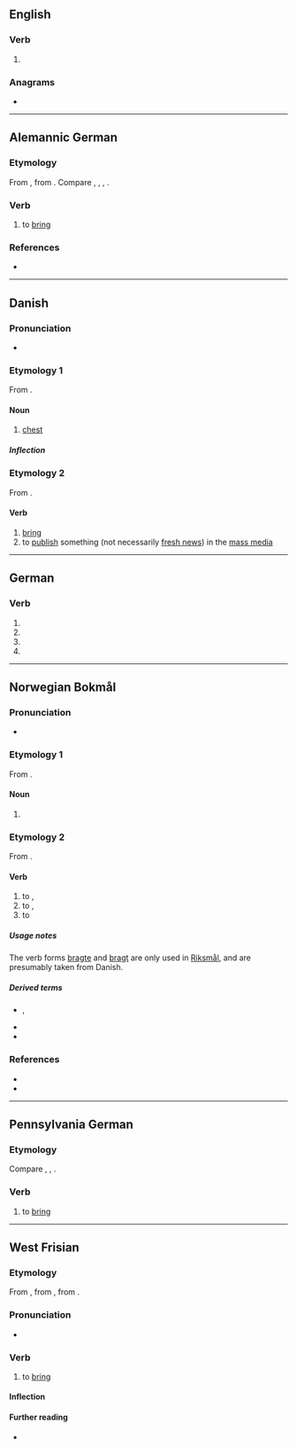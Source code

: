 {{also|brînge}}
==English==

===Verb===
{{head|en|verb}}

# {{obsolete spelling of|bring|lang=en}}

===Anagrams===
* {{anagrams|en|a=beginr|Bergin|Bering|Binger|binger}}

----

==Alemannic German==

===Etymology===
From {{inh|gsw|goh|bringan}}, from {{inh|gsw|gem-pro|*bringaną}}. Compare {{cog|de|bringen}}, {{cog|nl|brengen}}, {{cog|en|bring}}, {{cog|got|𐌱𐍂𐌹𐌲𐌲𐌰𐌽}}.

===Verb===
{{head|gsw|verb}}

# {{lb|gsw|Uri}} to [[bring]]

===References===
* {{R:Urseren|83}}

----

==Danish==

===Pronunciation===
* {{IPA|/brenɡə/|[ˈb̥ʁæŋə]|lang=da}}

===Etymology 1===
From {{der|da|non|bringa}}.

====Noun====
{{da-noun|n|r}}

# [[chest]]

=====Inflection=====
{{da-noun-infl|n|r}}

===Etymology 2===
From {{der|da|gml|bringen}}.

====Verb====
{{da-verb|bring|bringe|bringer|bragte|har|bragt}}

# [[bring]]
# to [[publish]] something (not necessarily [[fresh news]]) in the [[mass media]]
#: {{ux|da|Avisen '''bragte''' en historie om nogle vindruer.|The newspaper '''published''' a story about some grapes.}}

----

==German==

===Verb===
{{head|de|verb form}}

# {{de-verb form of|bringen|1|s|g}}
# {{de-verb form of|bringen|1|s|k1}}
# {{de-verb form of|bringen|3|s|k1}}
# {{de-verb form of|bringen|i|s}}

----

==Norwegian Bokmål==

===Pronunciation===
* {{IPA|/brinɡə/|lang=nb}}

===Etymology 1===
From {{der|nb|non|bringa}}.

====Noun====
{{nb-noun-f1}}

# {{l|en|chest}}

===Etymology 2===
From {{der|nb|gml|bringen}}.

====Verb====
{{head|nb|verb|imperative|bring|present tense|bringer|passive|bringes|simple past|brakte|or|bragte|past participle|brakt|or|bragt|present participle|bringende}}

# to {{l|en|bring}}, {{l|en|fetch}}
# to {{l|en|take}}, {{l|en|carry}}
# to {{l|en|deliver}}

=====Usage notes=====
The verb forms [[bragte]] and [[bragt]] are only used in [[Riksmål]], and are presumably taken from Danish.

=====Derived terms=====
* {{l|nb|frambringe}}, {{l|nb|frembringe}}
* {{l|nb|medbringe}}
* {{l|nb|tilbringe}}

===References===
* {{R:The Bokmål Dictionary}}
* {{R:NAOB|bringe_3}}

----

==Pennsylvania German==

===Etymology===
Compare {{cog|de|bringen}}, {{cog|nl|brengen}}, {{cog|en|bring}}.

===Verb===
{{head|pdc|verb}}

# to [[bring]]

----

==West Frisian==

===Etymology===
From {{inh|fy|ofs|bringa}}, from {{inh|fy|gem-pro|*bringaną}}, from {{der|fy|ine-pro|*bʰrenk-}}.

===Pronunciation===
* {{IPA|fy|/ˈbrɪŋə/}}

===Verb===
{{head|fy|verb}}

# to [[bring]]

====Inflection====
{{fy-conj|bring|bringst|bringt|bringe|brocht|brochtst|brocht|brochten|bringend|bring|hawwe|brocht}}

====Further reading====
* {{R:WFT|13054}}